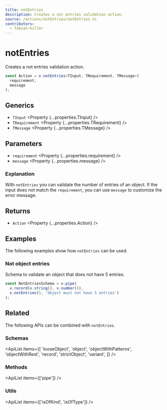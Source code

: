 ```yaml
---
title: notEntries
description: Creates a not entries validation action.
source: /actions/notEntries/notEntries.ts
contributors:
  - fabian-hiller
---
```



# notEntries

Creates a not entries validation action.

```ts
const Action = v.notEntries<TInput, TRequirement, TMessage>(
  requirement,
  message
);
```

## Generics

- `TInput` <Property {...properties.TInput} />
- `TRequirement` <Property {...properties.TRequirement} />
- `TMessage` <Property {...properties.TMessage} />

## Parameters

- `requirement` <Property {...properties.requirement} />
- `message` <Property {...properties.message} />

### Explanation

With `notEntries` you can validate the number of entries of an object. If the input does not match the `requirement`, you can use `message` to customize the error message.

## Returns

- `Action` <Property {...properties.Action} />

## Examples

The following examples show how `notEntries` can be used.

### Not object entries

Schema to validate an object that does not have 5 entries.

```ts
const NotEntriesSchema = v.pipe(
  v.record(v.string(), v.number()),
  v.notEntries(5, 'Object must not have 5 entries')
);
```

## Related

The following APIs can be combined with `notEntries`.

### Schemas

<ApiList
  items={[
    'looseObject',
    'object',
    'objectWithPatterns',
    'objectWithRest',
    'record',
    'strictObject',
    'variant',
  ]}
/>

### Methods

<ApiList items={['pipe']} />

### Utils

<ApiList items={['isOfKind', 'isOfType']} />
